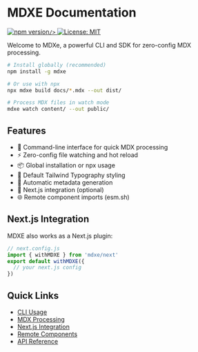 # MDXE Documentation

<div style={{ display: 'flex', gap: '8px', alignItems: 'center', marginBottom: '1rem' }}>
  <a href="https://www.npmjs.com/package/mdxe">
    <img
      src="https://badge.fury.io/js/mdxe.svg"
      alt="npm version"
      loading="eager"

    />
  </a>
  <a href="https://opensource.org/licenses/MIT">
    <img
      src="https://img.shields.io/badge/License-MIT-yellow.svg"
      alt="License: MIT"
      loading="eager"
    />
  </a>
</div>

Welcome to MDXe, a powerful CLI and SDK for zero-config MDX processing.

```bash
# Install globally (recommended)
npm install -g mdxe

# Or use with npx
npx mdxe build docs/*.mdx --out dist/

# Process MDX files in watch mode
mdxe watch content/ --out public/
```

## Features

- 🚀 Command-line interface for quick MDX processing
- ⚡️ Zero-config file watching and hot reload
- 📦 Global installation or npx usage
- 🎨 Default Tailwind Typography styling
- 🔄 Automatic metadata generation
- 📝 Next.js integration (optional)
- 🌐 Remote component imports (esm.sh)

## Next.js Integration

MDXE also works as a Next.js plugin:

```js
// next.config.js
import { withMDXE } from 'mdxe/next'
export default withMDXE({
  // your next.js config
})
```

## Quick Links

- [CLI Usage](/features/cli-usage)
- [MDX Processing](/features/mdx-processing)
- [Next.js Integration](/features/next-integration)
- [Remote Components](/features/remote-components)
- [API Reference](/api-reference/processor)

